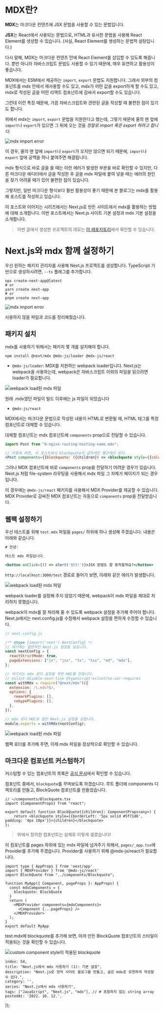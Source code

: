 
# MDX란?

**MDX**는 마크다운 컨텐츠에 JSX 문법을 사용할 수 있는 문법입니다.

**JSX**는 React에서 사용되는 문법으로, HTML과 유사한 문법을 사용해 React Element를 생성할 수 있습니다. (사실, React Element를 생성하는 문법적 설탕입니다.)

다시 말해, MDX는 마크다운 컨텐츠 안에 React Element를 삽입할 수 있도록 해줍니다. 뿐만 아니라 자바스크립트 문법도 사용할 수 있기 때문에, 매우 유연하고 활용성이 좋습니다.

MDX에서는 ESM에서 제공하는 `import`, `export` 문법도 지원합니다. 그래서 외부의 컴포넌트를 mdx 안에서 재사용할 수도 있고, mdx가 어떤 값을 export하게 할 수도 있고, mdx로 작성된 글을 어떤 리액트 컴포넌트에 감싸서 export할 수도 있습니다.

그런데 이런 특징 때문에, 가끔 자바스크립트와 관련된 글을 작성할 때 불편한 점이 있기도 합니다.

위에서 mdx는 `import`, `export` 문법을 지원한다고 했는데, 그렇기 때문에 줄의 맨 앞에 `import`나 `export`가 있으면 그 뒤에 오는 것을 *정말로 import 혹은 export 하려고 합니다.*

![mdx import error](/image/54-mdx-import-err.png)

이 경우, 줄의 맨 앞에 `import`나 `export`가 오지만 않으면 되기 때문에, `import`나 `export` 앞에 공백을 하나 붙여주면 해결됩니다.

mdx 형식으로 바로 글을 쓸 때는 이런 에러가 발생한 부분을 바로 확인할 수 있지만, 다른 마크다운 에디터에서 글을 작성한 후 글을 mdx 파일에 붙여 넣을 때는 에러의 원인을 찾기 어려울 때가 있어 불편한 점이 있습니다.

그렇지만, 일반 마크다운 형식보다 훨씬 활용성이 좋기 때문에 본 블로그는 mdx를 활용해 포스트를 작성하고 있습니다.

이 포스트와 이어지는 시리즈에서는 Next.js로 만든 사이트에서 mdx를 활용하는 방법에 대해 소개합니다. 이번 포스트에서는 Next.js 사이트 기본 설정과 mdx 기본 설정을 소개합니다.

> 이번 글에서 생성한 프로젝트의 데모는 [이 레포지토리](https://github.com/ooooorobo/mdx-demo/tree/1f7c59ee02b3a38f718db5eb9ccf100b4daf12d0)에서 확인할 수 있습니다.

# Next.js와 mdx 함께 설정하기

우선 원하는 패키지 관리자를 사용해 Next.js 프로젝트를 생성합니다. TypeScript 기반으로 생성하시려면, `--ts` 플래그를 추가합니다.

```
npx create-next-app@latest
# or
yarn create next-app
# or
pnpm create next-app
```

![mdx import error](/image/54-next-initial-setting.png)

사용하지 않을 파일과 코드를 정리해줬습니다.

<WavyLine size={4}/>

## 패키지 설치

mdx를 사용하기 위해서는 패키지 몇 개를 설치해야 합니다.

```
npm install @next/mdx @mdx-js/loader @mdx-js/react
```

- `@mdx-js/loader`: MDX를 지원하는 webpack loader입니다. Next.js는 webpack을 사용하는데, webpack은 자바스크립트 이외의 파일을 읽으려면 loader가 필요합니다.

![webpack load된 mdx 파일](/image/54-mdx-webpack.png)

<Caption>원래 .mdx였던 파일이 빌드 이후에는 js 파일이 되었습니다</Caption>

- `@mdx-js/react`

MDX에서는 마크다운 문법으로 작성된 내용이 HTML로 변환될 때, HTML 태그를 특정 컴포넌트로 대체할 수 있습니다.

대체할 컴포넌트는 mdx 컴포넌트에 `components` prop으로 전달할 수 있습니다.

```jsx
import Post from "0-nginx-routing-hosting-name.mdx";

// 이렇게 하면, 이 포스트에서 blockquote의 글자색은 빨간색이 된다.
<Post components={{blockquote: ({children}) => <blockquote style={{color: 'red'}}>{children}</blockquote>}} />
```

그러나 MDX 컴포넌트에 바로 `components` prop을 전달하기 어려운 경우가 있습니다. Next.js 처럼 file-system 라우팅을 사용해서 mdx 파일 그 자체가 페이지가 되는 경우입니다.

이 경우에는 `@mdx-js/react` 패키지를 사용해서 MDX Provider를 제공할 수 있습니다. MDX Provider로 감싸진 MDX 컴포넌트는 자동으로 `components` prop을 전달받습니다.

<WavyLine size={4}/>

## 웹팩 설정하기

우선 테스트를 위해 `test.mdx` 파일을 `pages/` 하위에 하나 생성해 주겠습니다. 내용은 아래와 같습니다.
```jsx
# 안녕!

테스트 mdx 파일입니다.

<button onClick={() => alert('된다!')}>JSX 문법도 잘 동작할까요?</button>
```

`http://localhost:3000/test` 경로로 들어가 보면, 아래와 같은 에러가 발생합니다.

![webpack load된 mdx 파일](/image/54-mdx-err-no-webpack.png)

webpack loader를 설정해 주지 않았기 때문에, webpack이 mdx 파일을 제대로 처리하지 못했습니다.

webpack이 mdx를 잘 처리해 줄 수 있도록 webpack 설정을 추가해 주어야 합니다. Next.js에서는 next.config.js를 수정해서 webpack 설정을 편하게 수정할 수 있습니다.

```js
// next.config.js

/** @type {import('next').NextConfig} */
// 여기에는 일반적인 Next.js 설정을 넣습니다.
const nextConfig = {
  reactStrictMode: true,
  pageExtensions: ["js", "jsx", "ts", "tsx", "md", "mdx"],
};

// 여기서는 mdx 로더 설정을 위한 HOC를 만듭니다.
// eslint-disable-next-line @typescript-eslint/no-var-requires
const withMdx = require("@next/mdx")({
  extension: /\.mdx?$/,
  options: {
    remarkPlugins: [],
    rehypePlugins: [],
  },
});

// mdx 로더 HOC로 일반 Next.js 설정을 감쌉니다.
module.exports = withMdx(nextConfig);
```

![webpack load된 mdx 파일](/image/54-mdx-working.png)

웹팩 로더를 추가해 주면, 이제 mdx 파일을 정상적으로 확인할 수 있습니다.

<WavyLine size={4}/>

## 마크다운 컴포넌트 커스텀하기

커스텀할 수 있는 컴포넌트의 목록은 [공식 문서](https://mdxjs.com/table-of-components/)에서 확인할 수 있습니다.

컴포넌트 중에서, `blockquote`를 꾸며보도록 하겠습니다. 루트 폴더에 components 디렉토리를 만들고, BlockQuote 컴포넌트를 만들었습니다.

```tsx
// ~/components/Blockquote.tsx
import {ComponentProps} from "react";

export default function BlockQuote({children}: ComponentProps<any>) {
    return <blockquote style={{borderLeft: '5px solid #5f71d6', padding: '4px 10px'}}>{children}</blockquote>
};
```

<blockquote style={{borderLeft: '5px solid #5f71d6', padding: '4px 10px'}}>위에서 정의한 컴포넌트는 실제로 이렇게 생겼습니다!</blockquote>

이 컴포넌트를 pages 하위에 있는 mdx 파일에 넘겨주기 위해서, `pages/_app.tsx`에 Provider를 추가해 주겠습니다. Provider를 사용하기 위해 @mdx-js/react가 필요합니다.

```tsx
import type { AppProps } from 'next/app'
import { MDXProvider } from '@mdx-js/react'
import BlockQuote from "../components/Blockquote";

function MyApp({ Component, pageProps }: AppProps) {
  const mdxComponents = {
    blockquote: BlockQuote
  }
  return (
    <MDXProvider components={mdxComponents}>
      <Component {...pageProps} />
    </MDXProvider>
  );
}
export default MyApp
```

test.mdx에 blockquote를 추가해 보면, 아까 만든 BlockQuote 컴포넌트의 스타일이 적용되는 것을 확인할 수 있습니다.

![custom component style이 적용된 blockquote](/image/54-mdx-blockquote.png)




    index: 54,
    title: "Next.js에서 mdx 사용하기 (1): 기본 설정",
    description: "Next.js로 정적 사이트 블로그를 만들고, 글은 mdx로 유연하게 작성할 수 있다.",
    category: '',
    series: "Next.js에서 mdx 사용하기",
    tags: ["JavaScript", "Next.js", "mdx"], // # 포함하지 않는 string array
    postedAt: '2022. 10. 12.',
});